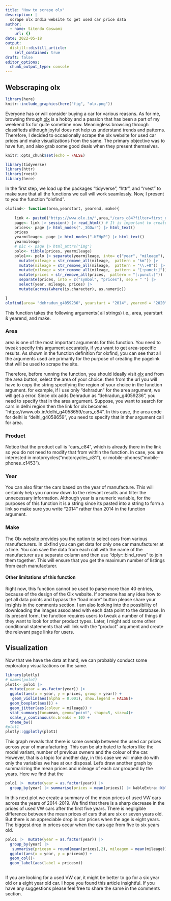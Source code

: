 ```yaml
---
title: "How to scrape olx"
description: |
  scrape olx India website to get used car price data
author:
  - name: Sitendu Goswami
    url: {}
date: 2022-05-18
output:
  distill::distill_article:
    self_contained: true
draft: false
editor_options: 
  chunk_output_type: console
---
```


## Webscraping olx
```r
library(here)
knitr::include_graphics(here("fig", "olx.png"))
```

Everyone has or will consider buying a car for various reasons.
As for me, browsing through [olx](www.olx.in) is a hobby and a passion that has been a part of my weekend fix for quite sometime now.
Meaningless browsing through classifieds although joyful does not help us understand trends and patterns.
Therefore, I decided to occasionally scrape the olx website for used car prices and  make visualizations from the same. 
The primary objective was to have fun, and also grab some good deals when they present themselves. 
```r
knitr::opts_chunk$set(echo = FALSE)

```
```r
library(tidyverse)
library(httr)
library(rvest)
library(here)
```
In the first step, we load up the packages "tidyverse", "httr", and "rvest" to  make sure that all the functions we call will work seamlessly. 
Now, I present to you the function "olxfind". 

```r
olxfind<- function(area,yearstart, yearend, make){
  
    link <- paste0("https://www.olx.in/",area,"/cars_c84?filter=first_owner_eq_1%2Cmake_eq_",make,"%2Cyear_between_",yearstart,"_to_",yearend)
    page<- link |> session() |> read_html() # It is important to create a session first or else you may get a 403 error
    prices<- page |> html_nodes("._3GOwr") |> html_text()
    prices
    yearmileage<- page |> html_nodes(".KFHpP") |> html_text()
    yearmileage
    # pic <- page |> html_attrs("img")
    polo<- tibble(prices, yearmileage)
    polo1<<- polo |> separate(yearmileage, into= c("year", "mileage"), sep = " - ") |> 
      mutate(mileage = str_remove_all(mileage,  pattern = "km")) |> 
      mutate(mileage = str_remove_all(mileage,  pattern = "\\.+0")) |> 
      mutate(mileage = str_remove_all(mileage,  pattern = "[:punct:]")) |> 
      mutate(prices = str_remove_all(prices,  pattern = "[:punct:]")) |> 
      separate(prices, into = c("symbol", "prices"), sep = " ") |> 
      select(year, mileage, prices) |> 
      mutate(across(where(is.character), as.numeric))

}
olxfind(area= "dehradun_g4059236", yearstart = "2014", yearend = "2020",make = "volkswagen")
```

This function takes the following arguments( all strings) i.e., area, yearstart & yearend, and make. 

### Area
area is one of the most important arguments for this function. You need to tweak specify this argument accurately, if you want to get area-specific results. 
As shown in the function definition for olxfind, you can see that all the arguments used are primarily for the purpose of creating the pagelink that will be used to scrape the site. 


Therefore, before running the function, you should ideally visit [olx](www.olx.in) and from the area button, select the area of your choice. then from the url you will have to copy the string specifying the region of your choice in the function argument.
for example, if I use only "dehradun" for the area argument, we will get a error. Since olx adds Dehradun as "dehradun_g4059236", you need to specify that in the area argument. 
Suppose, you want to search for cars in delhi region then the link for olx becomes "https://www.olx.in/delhi_g4058659/cars_c84". 
In this case, the area code for delhi is "delhi_g4058659", you need to specify that in ther argument call for area.

### Product
Notice that the product call is "cars_c84", which is already there in the link so you do not need to modify that from within the function.
In case, you are interested in motorcycles("motorcycles_c81"), or mobile-phones("mobile-phones_c1453").


### Year
You can also filter the cars based on the year of manufacture. This will certainly help you narrow down to the relevant results and filter the unnecessary information.
Although year is a numeric variable, for the purposes of this function it is a string since its pasted into a string to form a link so make sure you write "2014" rather than 2014 in the function argument. 

### Make
 The Olx website provides you the option to select cars from various manufacturers.
In olxfind you can get data for only one car manufacturer at a time. 
You can save the data from each call with the name of the manufacturer as a separate column and then use "dplyr::bind_rows" to join them together. This will ensure that you get the maximum number of listings from each manufacturer. 

#### Other limitations of this function

Right now, this function cannot be used to parse more than 40 entries, because of the design of the Olx website. If someone has any idea how to get all data points and bypass the "load more" button please share your insights in the comments section.
I am also looking into the possibility of downloading the images associated with each data point to the database. 
In its present form, the function requires users to tweak a number of things if they want to look for other product types. 
Later, I might add some other conditional statements that will link with the "product" argument and create the relevant page links for users. 

## Visualization

Now that we have the data at hand, we can probably conduct some exploratory visualizations on the same.


```r
library(plotly)
# names(polo1)
plot1<- polo1 |> 
  mutate(year = as.factor(year)) |> 
  ggplot(aes(x = year, y = prices, group = year)) +
   geom_violin(aes(alpha = 0.001), show.legend = FALSE)+
  geom_boxplot(aes()) +
  geom_jitter(aes(colour = mileage)) +
  stat_summary(fun=mean, geom="point", shape=5, size=4)+
  scale_y_continuous(n.breaks = 10) +
  theme_bw() 
#plot1
plotly::ggplotly(plot1)
```


This graph reveals that there is some overalp between the used car prices across year of manufacturing. 
This can be attributed to factors like the model variant, number of previous owners and the colour of the car. 
However, that is a topic for another day, in this case we will make do with only the variables we hae at our disposal.
Let's draw another graph by summarizing the mean prices and mileage of each car grouped by the years.
Here we find that the 


```r
polo1 |>  mutate(year = as.factor(year)) |> 
  group_by(year) |> summarise(prices = mean(prices)) |> kableExtra::kbl() |> kableExtra::kable_styling(position = "center")
```


In this next  plot we create  a summary of the mean prices  of used VW cars across the years of 2014-2019.
We find that there is a sharp decrease in the prices of used VW cars after the first   five years. 
There is negligible difference between the mean prices of cars that are six or seven years old. 
But there is an appreciable drop in car prices when the age is  eight years. 
The biggest drop in prices occur when the cars age from five to six years old.


```r
polo1 |>  mutate(year = as.factor(year)) |> 
  group_by(year) |> 
   summarise(pricesm = round(mean(prices),2), mileagem = mean(mileage)) |> 
  ggplot(aes(x = year, y = pricesm)) +
  geom_col()+
  geom_label(aes(label = pricesm))
  
```

If you are looking for  a used VW car, it might be better to go for a six year old or a eight year old car.
I hope you found this article insightful.
If you have any suggestions please feel free to share the same in the comments section.
